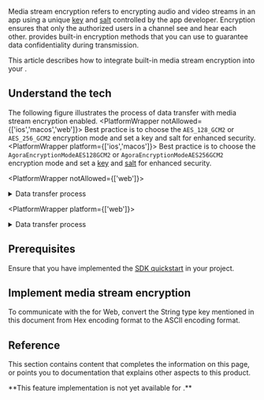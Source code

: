 
Media stream encryption refers to encrypting audio and video streams in an app using a unique [key](https://en.wikipedia.org/wiki/Public_key_certificate) and [salt](https://en.wikipedia.org/wiki/Salt_(cryptography)) controlled by the app developer. Encryption ensures that only the authorized users in a channel see and hear each other. <Vpd k="SDK" /> provides built-in encryption methods that you can use to guarantee data confidentiality during transmission.

<PlatformWrapper platform="android, ios, macos, web, windows, react-native, electron, unity">

This article describes how to integrate <Vg k="COMPANY" /> built-in media stream encryption into your <Vpl k="CLIENT" />.

## Understand the tech

The following figure illustrates the process of data transfer with media stream encryption enabled.
<PlatformWrapper notAllowed={['ios','macos','web']}>
Best practice is to choose the `AES_128_GCM2` or `AES_256_GCM2` encryption mode and set a key and salt for enhanced security.
</PlatformWrapper>
<PlatformWrapper platform={['ios','macos']}>
Best practice is to choose the `AgoraEncryptionModeAES128GCM2` or `AgoraEncryptionModeAES256GCM2` encryption mode and set a [key](https://en.wikipedia.org/wiki/Public_key_certificate) and [salt](https://en.wikipedia.org/wiki/Salt_(cryptography)) for enhanced security.
</PlatformWrapper>

<PlatformWrapper notAllowed={['web']}>
<details>
<summary>Data transfer process</summary>

![EncryptMediaStream](/images/video-sdk/encrypt_media_streams_dataTransferProcess.svg)
</details>
</PlatformWrapper>

<PlatformWrapper platform={['web']}>
<details>
<summary>Data transfer process</summary>

![EncryptMediaStream](/images/video-sdk/encrypt_media_streams_dataTransferProcess-web.svg)
</details>
</PlatformWrapper>

## Prerequisites
Ensure that you have implemented the [SDK quickstart](../get-started/get-started-sdk) in your project. 

## Implement media stream encryption
<ProjectImplement/>

<PlatformWrapper platform="android, ios, macos, windows, react-native, electron, unity">
<Admonition type="info" title="Information">To communicate with the <Vpd k="SDK" /> for Web, convert the String type key mentioned in this document from Hex encoding format to the ASCII encoding format.</Admonition>
</PlatformWrapper>

## Reference
This section contains content that completes the information on this page, or points you to documentation that explains other aspects to this product.

<Reference/>

</PlatformWrapper>

<PlatformWrapper notAllowed="android, ios, macos, web, windows, react-native, electron, unity">
**This feature implementation is not yet available for <Vpl k="NAME" />.**
</PlatformWrapper>